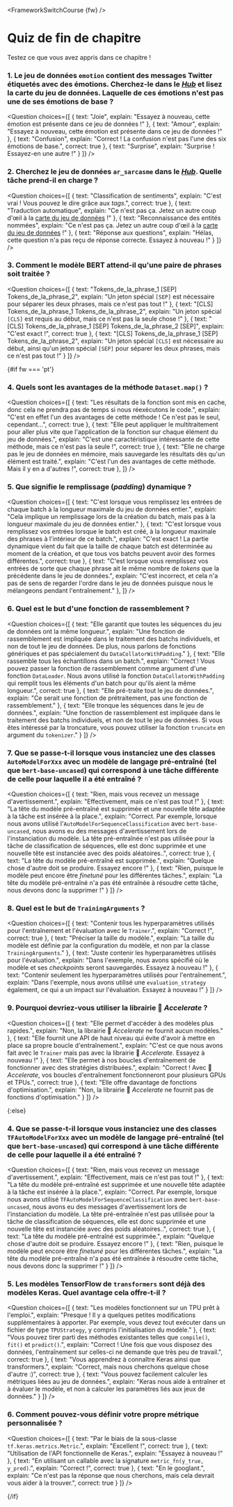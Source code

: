 <FrameworkSwitchCourse {fw} />

<!-- DISABLE-FRONTMATTER-SECTIONS -->

# Quiz de fin de chapitre

Testez ce que vous avez appris dans ce chapitre !

### 1. Le jeu de données `emotion` contient des messages Twitter étiquetés avec des émotions. Cherchez-le dans le [*Hub*](https://huggingface.co/datasets) et lisez la carte du jeu de données. Laquelle de ces émotions n'est pas une de ses émotions de base ?

<Question
	choices={[
		{
			text: "Joie",
			explain: "Essayez à nouveau, cette émotion est présente dans ce jeu de données !"
		},
		{
			text: "Amour",
			explain: "Essayez à nouveau, cette émotion est présente dans ce jeu de données !"
		},
		{
			text: "Confusion",
			explain: "Correct ! La confusion n'est pas l'une des six émotions de base.",
            correct: true
		},
        {
			text: "Surprise",
			explain: "Surprise ! Essayez-en une autre !"
		}
	]}
/>

### 2. Cherchez le jeu de données `ar_sarcasme` dans le [*Hub*](https://huggingface.co/datasets). Quelle tâche prend-il en charge ?

<Question
	choices={[
		{
			text: "Classification de sentiments",
			explain: "C'est vrai ! Vous pouvez le dire grâce aux <i>tags</i>.",
            correct: true
		},
		{
			text: "Traduction automatique",
			explain: "Ce n'est pas ça. Jetez un autre coup d'œil à la <a href='https://huggingface.co/datasets/ar_sarcasm'>carte du jeu de données</a> !"
		},
		{
			text: "Reconnaissance des entités nommées",
			explain: "Ce n'est pas ça. Jetez un autre coup d'œil à la <a href='https://huggingface.co/datasets/ar_sarcasm'>carte du jeu de données</a> !"
		},
        {
			text: "Réponse aux questions",
			explain: "Hélas, cette question n'a pas reçu de réponse correcte. Essayez à nouveau !"
		}
	]}
/>

### 3. Comment le modèle BERT attend-il qu'une paire de phrases soit traitée ?

<Question
	choices={[
		{
			text: "Tokens_de_la_phrase_1 [SEP] Tokens_de_la_phrase_2",
			explain: "Un jeton spécial <code>[SEP]</code> est nécessaire pour séparer les deux phrases, mais ce n'est pas tout !"
		},
		{
			text: "[CLS] Tokens_de_la_phrase_1 Tokens_de_la_phrase_2",
			explain: "Un jeton spécial <code>[CLS]</code> est requis au début, mais ce n'est pas la seule chose !"
		},
		{
			text: "[CLS] Tokens_de_la_phrase_1 [SEP] Tokens_de_la_phrase_2 [SEP]",
			explain: "C'est exact !",
            correct: true
		},
        {
			text: "[CLS] Tokens_de_la_phrase_1 [SEP] Tokens_de_la_phrase_2",
			explain: "Un jeton spécial <code>[CLS]</code> est nécessaire au début, ainsi qu'un jeton spécial <code>[SEP]</code> pour séparer les deux phrases, mais ce n'est pas tout !"
		}
	]}
/>

{#if fw === 'pt'}
### 4. Quels sont les avantages de la méthode `Dataset.map()` ?

<Question
	choices={[
		{
			text: "Les résultats de la fonction sont mis en cache, donc cela ne prendra pas de temps si nous réexécutons le code.",
			explain: "C'est en effet l'un des avantages de cette méthode ! Ce n'est pas le seul, cependant...",
            correct: true
		},
		{
			text: "Elle peut appliquer le multitraitement pour aller plus vite que l'application de la fonction sur chaque élément du jeu de données.",
			explain: "C'est une caractéristique intéressante de cette méthode, mais ce n'est pas la seule !",
            correct: true
		},
		{
			text: "Elle ne charge pas le jeu de données en mémoire, mais sauvegarde les résultats dès qu'un élément est traité.",
			explain: "C'est l'un des avantages de cette méthode. Mais il y en a d'autres !",
            correct: true
		},
	]}
/>

### 5. Que signifie le remplissage (*padding*) dynamique ?

<Question
	choices={[
		{
			text: "C'est lorsque vous remplissez les entrées de chaque batch à la longueur maximale du jeu de données entier.",
			explain: "Cela implique un remplissage lors de la création du batch, mais pas à la longueur maximale du jeu de données entier."
		},
		{
			text: "C'est lorsque vous remplissez vos entrées lorsque le batch est créé, à la longueur maximale des phrases à l'intérieur de ce batch.",
			explain: "C'est exact ! La partie dynamique vient du fait que la taille de chaque batch est déterminée au moment de la création, et que tous vos batchs peuvent avoir des formes différentes.",
            correct: true
		},
		{
			text: "C'est lorsque vous remplissez vos entrées de sorte que chaque phrase ait le même nombre de <i>tokens</i> que la précédente dans le jeu de données.",
			explain: "C'est incorrect, et cela n'a pas de sens de regarder l'ordre dans le jeu de données puisque nous le mélangeons pendant l'entraînement."
		},
	]}
/>

### 6. Quel est le but d'une fonction de rassemblement ?

<Question
	choices={[
		{
			text: "Elle garantit que toutes les séquences du jeu de données ont la même longueur.",
			explain: "Une fonction de rassemblement est impliquée dans le traitement des batchs individuels, et non de tout le jeu de données. De plus, nous parlons de fonctions génériques et pas spécialement du <code>DataCollatorWithPadding</code>."
		},
		{
			text: "Elle rassemble tous les échantillons dans un batch.",
			explain: "Correct ! Vous pouvez passer la fonction de rassemblement comme argument d'une fonction <code>DataLoader</code>. Nous avons utilisé la fonction <code>DataCollatorWithPadding</code> qui remplit tous les éléments d'un batch pour qu'ils aient la même longueur.",
            correct: true
		},
		{
			text: "Elle pré-traite tout le jeu de données.",
			explain: "Ce serait une fonction de prétraitement, pas une fonction de rassemblement."
		},
        {
			text: "Elle tronque les séquences dans le jeu de données.",
			explain: "Une fonction de rassemblement est impliquée dans le traitement des batchs individuels, et non de tout le jeu de données. Si vous êtes intéressé par la troncature, vous pouvez utiliser la fonction <code>truncate</code> en argument du <code>tokenizer</code>."
		}
	]}
/>

### 7. Que se passe-t-il lorsque vous instanciez une des classes `AutoModelForXxx` avec un modèle de langage pré-entraîné (tel que `bert-base-uncased`) qui correspond à une tâche différente de celle pour laquelle il a été entraîné ?

<Question
	choices={[
		{
			text: "Rien, mais vous recevez un message d'avertissement.",
			explain: "Effectivement, mais ce n'est pas tout !"
		},
		{
			text: "La tête du modèle pré-entraîné est supprimée et une nouvelle tête adaptée à la tâche est insérée à la place.",
			explain: "Correct. Par exemple, lorsque nous avons utilisé l'<code>AutoModelForSequenceClassification</code> avec <code>bert-base-uncased</code>, nous avons eu des messages d'avertissement lors de l'instanciation du modèle. La tête pré-entraînée n'est pas utilisée pour la tâche de classification de séquences, elle est donc supprimée et une nouvelle tête est instanciée avec des poids aléatoires..",
            correct: true
		},
		{
			text: "La tête du modèle pré-entraîné est supprimée.",
			explain: "Quelque chose d'autre doit se produire. Essayez encore !"
		},
        {
			text: "Rien, puisque le modèle peut encore être <i>finetuné</i> pour les différentes tâches.",
			explain: "La tête du modèle pré-entraîné n'a pas été entraînée à résoudre cette tâche, nous devons donc la supprimer !"
		}
	]}
/>

### 8. Quel est le but de `TrainingArguments` ?

<Question
	choices={[
		{
			text: "Contenir tous les hyperparamètres utilisés pour l'entraînement et l'évaluation avec le <code>Trainer</code>.",
			explain: "Correct !",
            correct: true
		},
		{
			text: "Préciser la taille du modèle.",
			explain: "La taille du modèle est définie par la configuration du modèle, et non par la classe <code>TrainingArguments</code>."
		},
		{
			text: "Juste contenir les hyperparamètres utilisés pour l'évaluation.",
			explain: "Dans l'exemple, nous avons spécifié où le modèle et ses <i>checkpoints</i> seront sauvegardés. Essayez à nouveau !"
		},
        {
			text: "Contenir seulement les hyperparamètres utilisés pour l'entraînement.",
			explain: "Dans l'exemple, nous avons utilisé une <code>evaluation_strategy</code> également, ce qui a un impact sur l'évaluation. Essayez à nouveau !"
		}
	]}
/>

### 9. Pourquoi devriez-vous utiliser la librairie 🤗 *Accelerate* ?

<Question
	choices={[
		{
			text: "Elle permet d'accéder à des modèles plus rapides.",
			explain: "Non, la librairie 🤗 <i>Accelerate</i> ne fournit aucun modèles."
		},
		{
			text: "Elle fournit une API de haut niveau qui évite d'avoir à mettre en place sa propre boucle d'entraînement.",
			explain: "C'est ce que nous avons fait avec le <code>Trainer</code> mais pas avec la librairie 🤗 <i>Accelerate</i>. Essayez à nouveau !"
		},
		{
			text: "Elle permet à nos boucles d'entraînement de fonctionner avec des stratégies distribuées.",
			explain: "Correct ! Avec 🤗 <i>Accelerate</i>, vos boucles d'entraînement fonctionneront pour plusieurs GPUs et TPUs.",
            correct: true
		},
        {
			text: "Elle offre davantage de fonctions d'optimisation.",
			explain: "Non, la librairie 🤗 <i>Accelerate</i> ne fournit pas de fonctions d'optimisation."
		}
	]}
/>

{:else}
### 4. Que se passe-t-il lorsque vous instanciez une des classes `TFAutoModelForXxx` avec un modèle de langage pré-entraîné (tel que `bert-base-uncased`) qui correspond à une tâche différente de celle pour laquelle il a été entraîné ?

<Question
	choices={[
		{
			text: "Rien, mais vous recevez un message d'avertissement.",
			explain: "Effectivement, mais ce n'est pas tout !"
		},
		{
			text: "La tête du modèle pré-entraîné est supprimée et une nouvelle tête adaptée à la tâche est insérée à la place.",
			explain: "Correct. Par exemple, lorsque nous avons utilisé <code>TFAutoModelForSequenceClassification</code> avec <code>bert-base-uncased</code>, nous avons eu des messages d'avertissement lors de l'instanciation du modèle. La tête pré-entraînée n'est pas utilisée pour la tâche de classification de séquences, elle est donc supprimée et une nouvelle tête est instanciée avec des poids aléatoires..",
            correct: true
		},
		{
			text: "La tête du modèle pré-entraîné est supprimée.",
			explain: "Quelque chose d'autre doit se produire. Essayez encore !"
		},
        {
			text: "Rien, puisque le modèle peut encore être <i>finetuné</i> pour les différentes tâches.",
			explain: "La tête du modèle pré-entraîné n'a pas été entraînée à résoudre cette tâche, nous devons donc la supprimer !"
		}
	]}
/>

### 5. Les modèles TensorFlow de `transformers` sont déjà des modèles Keras. Quel avantage cela offre-t-il ?

<Question
	choices={[
		{
			text: "Les modèles fonctionnent sur un TPU prêt à l'emploi.",
			explain: "Presque ! Il y a quelques petites modifications supplémentaires à apporter. Par exemple, vous devez tout exécuter dans un fichier de type <code>TPUStrategy</code>, y compris l'initialisation du modèle."
		},
		{
			text: "Vous pouvez tirer parti des méthodes existantes telles que <code>compile()</code>, <code>fit()</code> et <code>predict()</code>.",
			explain: "Correct ! Une fois que vous disposez des données, l'entraînement sur celles-ci ne demande que très peu de travail.",
            correct: true
		},
		{
			text: "Vous apprendrez à connaître Keras ainsi que transformers.",
			explain: "Correct, mais nous cherchons quelque chose d'autre :)",
			correct: true
		},
        {
			text: "Vous pouvez facilement calculer les métriques liées au jeu de données.",
			explain: "Keras nous aide à entraîner et à évaluer le modèle, et non à calculer les paramètres liés aux jeux de données."
		}
	]}
/>

### 6. Comment pouvez-vous définir votre propre métrique personnalisée ?

<Question
	choices={[
		{
			text: "Par le biais de la sous-classe <code>tf.keras.metrics.Metric</code>.",
			explain: "Excellent !",
			correct: true
		},
		{
			text: "Utilisation de l'API fonctionnelle de Keras.",
			explain: "Essayez à nouveau !"
		},
		{
			text: "En utilisant un callable avec la signature <code>metric_fn(y_true, y_pred)</code>.",
			explain: "Correct !",
			correct: true
		},
        {
			text: "En le googlant.",
			explain: "Ce n'est pas la réponse que nous cherchons, mais cela devrait vous aider à la trouver.",
			correct: true
		}
	]}
/>

{/if}
